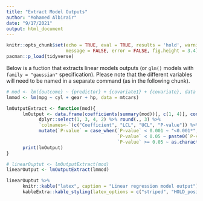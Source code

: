 ```yaml
---
title: "Extract Model Outputs"
author: "Mohamed Albirair"
date: "9/17/2021"
output: html_document
---
```


```r
knitr::opts_chunk$set(echo = TRUE, eval = TRUE, results = 'hold', warning = FALSE,
                      message = FALSE, error = FALSE, fig.height = 3.4)
pacman::p_load(tidyverse)
```

Below is a fuction that extracts linear models outputs (or `glm()` models with `family = "gaussian"` specification). Please note that the different variables will need to be named in a separate command (as in the following chunk).

```r

# mod <- lm({outcome} ~ {predictor} + {covariate1} + {covariate}, data = {dataset})
lmmod <- lm(mpg ~ cyl + gear + hp, data = mtcars)

lmOutputExtract <- function(mod){
      lmOutput <- data.frame(coefficients(summary(mod))[, c(1, 4)], confint(mod)) %>%
            dplyr::select(1, 3, 4, 2) %>% round(., 3) %>%
            `colnames<-`(c("Coefficient", "LCL", "UCL", "P-value")) %>%
            mutate(`P-value` = case_when(`P-value` < 0.001 ~ "<0.001*",
                                         `P-value` < 0.05 ~ paste0(`P-value`,"*"),
                                         `P-value` >= 0.05 ~ as.character(`P-value`)))
      print(lmOutput)
}

# linearOuptut <- lmOutputExtract(mod)
linearOutput <- lmOutputExtract(lmmod)
```

```r
linearOuptut %>%
      knitr::kable("latex", caption = "Linear regression model output") %>%
      kableExtra::kable_styling(latex_options = c("striped", "HOLD_position"), fixed_thead = T)
```